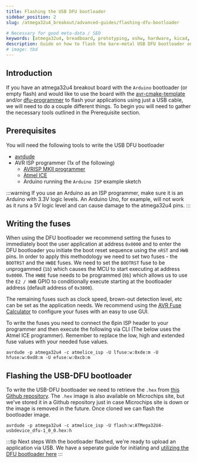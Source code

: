 ```yaml
---
title: Flashing the USB DFU bootloader
sidebar_position: 2
slug: /atmega32u4_breakout/advanced-guides/flashing-dfu-bootloader

# Necessary for good meta-data / SEO
keywords: [atmega32u4, breadboard, prototyping, oshw, hardware, kicad, debugging, avr, usb, dfu, usb-dfu]
description: Guide on how to flash the bare-metal USB DFU bootloader onto the atmega32u4 breakout board by great lakes dev
# image: tbd
---
```

## Introduction
If you have an atmega32u4 breakout board with the ```Arduino``` bootloader (or empty flash) and would like to use the board with the [avr-cmake-template](https://github.com/greatlakesdev/avr-cmake-template)
and/or [dfu-programmer](https://github.com/dfu-programmer/dfu-programmer) to flash your applications using just a USB cable, we will need to do a couple different things.
To begin you will need to gather the necessary tools outlined in the Prerequisite section.

## Prerequisites
You will need the following tools to write the USB DFU bootloader
- [avrdude](https://github.com/avrdudes/avrdude)
- AVR ISP programmer (1x of the following)
    - [AVRISP MKII programmer](https://www.amazon.com/Programmer-USB-AVRISP-XPII-Compatible/dp/B00KM6ZA9I/ref=sr_1_4?crid=2E8DSYQHJD8S8&keywords=avrisp+mkii&qid=1672774084&s=electronics&sprefix=avrisp+mkii%2Celectronics%2C78&sr=1-4)
    - [Atmel ICE](https://www.microchip.com/en-us/development-tool/ATATMEL-ICE)
    - Arduino running the ```Arduino ISP``` example sketch

:::warning
If you use an Arduino as an ISP programmer, make sure it is an Arduino with 3.3V logic levels. An Arduino Uno, for example, will not work as it runs a 5V logic level and can cause
damage to the atmega32u4 pins.
:::

## Writing the fuses
When using the DFU bootloader we recommend setting the fuses to immediately boot the user application at address ```0x0000``` and to enter the DFU bootloader you initiate
the boot reset sequence using the ```nRST``` and ```HWB``` pins. In order to apply this methodology we need to set two fuses - the ```BOOTRST``` and the ```HWBE```
fuses. We need to set the ```BOOTRST``` fuse to be unprogammed (```1b```) which causes the MCU to start executing at address ```0x0000```. The ```HWBE``` fuse needs to be
programmed (```0b```) which allows us to use the ```E2 / HWB``` GPIO to conditionally execute starting at the bootloader address (default address of ```0x3800```).

The remaining fuses such as clock speed, brown-out detection level, etc can be set as the application needs. We recommend using the [AVR Fuse Calculator](https://www.engbedded.com/fusecalc/)
to configure your fuses with an easy to use GUI.

To write the fuses you need to connect the 6pin ISP header to your programmer and then execute the following via CLI (The below uses the Atmel ICE programmer). Remember
to replace the low, high and extended fuse values with your needed fuse values.
```console
avrdude -p atmega32u4 -c atmelice_isp -U lfuse:w:0xde:m -U hfuse:w:0xd8:m -U efuse:w:0xcb:m
```

## Flashing the USB-DFU bootloader
To write the USB-DFU bootloader we need to retrieve the ```.hex``` from [this Github repository](https://github.com/greatlakesdev/megaAVR_USB_DFU_firmware). The ```.hex```
image is also available on Microchips site, but we've stored it in a Github repository just in case Microchips site is down or the image is removed in the future. Once cloned
we can flash the bootloader image.
```console
avrdude -p atmega32u4 -c atmelice_isp -U flash:w:ATMega32U4-usbdevice_dfu-1_0_0.hex:h
```

:::tip Next steps
With the bootloader flashed, we're ready to upload an application via USB. We have a seperate guide for initiating and [utilizing the DFU bootloader here](utilizing-dfu-bootloader)
:::